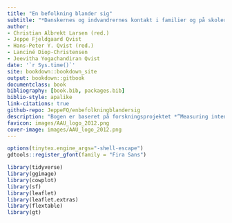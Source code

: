 ```yaml
---
title: "En befolkning blander sig"
subtitle: "*Danskernes og indvandrernes kontakt i familier og på skoler og arbejdspladser*"
author: 
- Christian Albrekt Larsen (red.) 
- Jeppe Fjeldgaard Qvist
- Hans-Peter Y. Qvist (red.)
- Lanciné Diop-Christensen 
- Jeevitha Yogachandiran Qvist 
date: '`r Sys.time()`'
site: bookdown::bookdown_site
output: bookdown::gitbook
documentclass: book
bibliography: [book.bib, packages.bib]
biblio-style: apalike
link-citations: true
github-repo: JeppeFQ/enbefolkningblandersig 
description: "Bogen er baseret på forskningsprojektet *”Measuring intense migrant-native contact and its concequences”* (MNcontact), der var finansieret af Den Fri Forskningsfond i perioden fra 2019 til 2024. Bogen er en formidlingsbog, der er baseret på projektets datamateriale og forskningsresultater. "
favicon: images/AAU_logo_2012.png
cover-image: images/AAU_logo_2012.png
---
```


```r

options(tinytex.engine_args="-shell-escape")
gdtools::register_gfont(family = "Fira Sans")

library(tidyverse)
library(ggimage)
library(cowplot)
library(sf)
library(leaflet)
library(leaflet.extras)
library(flextable)
library(gt)

```
